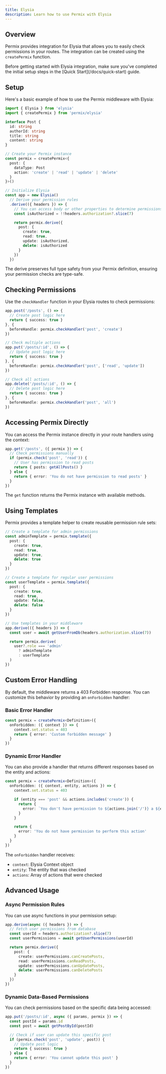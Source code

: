 ```yaml
---
title: Elysia
description: Learn how to use Permix with Elysia
---
```


## Overview

Permix provides integration for Elysia that allows you to easily check permissions in your routes. The integration can be created using the `createPermix` function.

<Callout>
Before getting started with Elysia integration, make sure you've completed the initial setup steps in the [Quick Start](/docs/quick-start) guide.
</Callout>

<Steps>

<Step>

## Setup

Here's a basic example of how to use the Permix middleware with Elysia:

```ts twoslash
import { Elysia } from 'elysia'
import { createPermix } from 'permix/elysia'

interface Post {
  id: string
  authorId: string
  title: string
  content: string
}

// Create your Permix instance
const permix = createPermix<{
  post: {
    dataType: Post
    action: 'create' | 'read' | 'update' | 'delete'
  }
}>()

// Initialize Elysia
const app = new Elysia()
  // Derive your permission rules
  .derive(({ headers }) => {
    // You can access body or other properties to determine permissions
    const isAuthorized = !!headers.authorization?.slice(7)

    return permix.derive({
      post: {
        create: true,
        read: true,
        update: isAuthorized,
        delete: isAuthorized
      }
    })
  })
```

<Callout>
The derive preserves full type safety from your Permix definition, ensuring your permission checks are type-safe.
</Callout>

</Step>

<Step>

## Checking Permissions

Use the `checkHandler` function in your Elysia routes to check permissions:

```ts
app.post('/posts', () => {
  // Create post logic here
  return { success: true }
}, {
  beforeHandle: permix.checkHandler('post', 'create')
})

// Check multiple actions
app.put('/posts/:id', () => {
  // Update post logic here
  return { success: true }
}, {
  beforeHandle: permix.checkHandler('post', ['read', 'update'])
})

// Check all actions
app.delete('/posts/:id', () => {
  // Delete post logic here
  return { success: true }
}, {
  beforeHandle: permix.checkHandler('post', 'all')
})
```

</Step>

<Step>

## Accessing Permix Directly

You can access the Permix instance directly in your route handlers using the context:

```ts
app.get('/posts', ({ permix }) => {
  // Check permissions manually
  if (permix.check('post', 'read')) {
    // User has permission to read posts
    return { posts: getAllPosts() }
  } else {
    return { error: 'You do not have permission to read posts' }
  }
})
```

The `get` function returns the Permix instance with available methods.

</Step>

<Step>

## Using Templates

Permix provides a template helper to create reusable permission rule sets:

```ts
// Create a template for admin permissions
const adminTemplate = permix.template({
  post: {
    create: true,
    read: true,
    update: true,
    delete: true
  }
})

// Create a template for regular user permissions
const userTemplate = permix.template({
  post: {
    create: true,
    read: true,
    update: false,
    delete: false
  }
})

// Use templates in your middleware
app.derive(({ headers }) => {
  const user = await getUserFromDb(headers.authorization.slice(7))

  return permix.derive(
    user?.role === 'admin'
      ? adminTemplate
      : userTemplate
  )
})
```

</Step>

</Steps>

## Custom Error Handling

By default, the middleware returns a 403 Forbidden response. You can customize this behavior by providing an `onForbidden` handler:

### Basic Error Handler

```ts
const permix = createPermix<Definition>({
  onForbidden: ({ context }) => {
    context.set.status = 403
    return { error: 'Custom forbidden message' }
  }
})
```

### Dynamic Error Handler

You can also provide a handler that returns different responses based on the entity and actions:

```ts
const permix = createPermix<Definition>({
  onForbidden: ({ context, entity, actions }) => {
    context.set.status = 403

    if (entity === 'post' && actions.includes('create')) {
      return {
        error: `You don't have permission to ${actions.join('/')} a ${entity}`
      }
    }

    return {
      error: 'You do not have permission to perform this action'
    }
  }
})
```

The `onForbidden` handler receives:
- `context`: Elysia Context object
- `entity`: The entity that was checked
- `actions`: Array of actions that were checked

## Advanced Usage

### Async Permission Rules

You can use async functions in your permission setup:

```ts
app.derive(async ({ headers }) => {
  // Fetch user permissions from database
  const userId = headers.authorization?.slice(7)
  const userPermissions = await getUserPermissions(userId)

  return permix.derive({
    post: {
      create: userPermissions.canCreatePosts,
      read: userPermissions.canReadPosts,
      update: userPermissions.canUpdatePosts,
      delete: userPermissions.canDeletePosts
    }
  })
})
```

### Dynamic Data-Based Permissions

You can check permissions based on the specific data being accessed:

```ts
app.put('/posts/:id', async ({ params, permix }) => {
  const postId = params.id
  const post = await getPostById(postId)

  // Check if user can update this specific post
  if (permix.check('post', 'update', post)) {
    // Update post logic
    return { success: true }
  } else {
    return { error: 'You cannot update this post' }
  }
})
```
